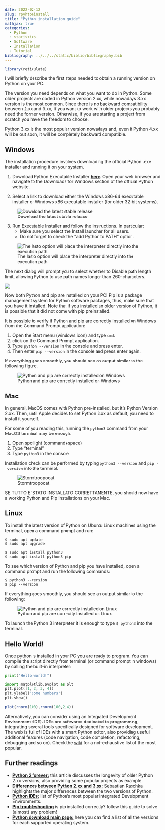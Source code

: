 ```yaml
---
date: 2022-02-12
slug: rpyhtoninstall
title: "Python installation guide"
mathjax: true
categories:
  - Python
  - Statistics
  - Software
  - Installation
  - Tutorial
bibliography: ../../../static/biblio/bibliography.bib
---
```




```r
library(reticulate)
```

I will briefly describe the first steps needed to obtain a running version on Python on your PC.

The version you need depends on what you want to do in Python. Some older projects are coded in Python version 2.xx, while nowadays 3.xx version is the most common. Since there is no backward compatibility between 2.xx and 3.xx, if you want to work with older projects you probably need the former version. Otherwise, if you are starting a project from scratch you have the freedom to choose. 

Python 3.xx is the most popular version nowadays and, even if Python 4.xx will be out soon, it will be completely backward compatible.


## Windows 

The installation procedure involves downloading the official Python .exe installer and running it on your system.

1. Download Python Executable Installer [**here**](https://www.python.org/downloads/windows/). Open your web browser and navigate to the Downloads for Windows section of the official Python website.

2. Select a link to download either the Windows x86-64 executable installer or Windows x86 executable installer (for older 32-bit systems).

![Download the latest stable release](../../../img/pythonWIN.png)

<!-- Search for your desired version of Python. At the time of publishing this article, the latest Python 3 release is version zzzz, while the latest Python 2 release is version yyyyyy. -->

3. Run Executable Installer and follow the instructions. In particular:
	+ Make sure you select the Install launcher for all users.
	+ Do not forget to check the "add Python to PATH" option.

![The lasto option will place the interpreter directly into the execution path](../../../img/pythonWIN1.png)

The next dialog will prompt you to select whether to Disable path length limit, allowing Python to use path names longer than 260-characters.

![](../../../img/pythonWIN2.png)

Now both Python and pip are installed on your PC!
Pip is a package management system for Python software packages, thus, make sure that you have it installed. Note that if you installed an older version of Python, it is possible that it did not come with pip preinstalled.

It is possible to verify if Python and pip are correctly installed on Windows from the Command Prompt application:

1. Open the Start menu (windows icon) and type `cmd`.
2. click on the Command Prompt application.
3. Type `python --version` in the console and press enter.
4. Then enter `pip --version` in the console and press enter again.

If everything goes smoothly, you should see an output similar to the following figure.

![Python and pip are correctly installed on Windows](../../../img/pythonWIN3.png)


## Mac

In general, MacOS comes with Python pre-installed, but it's Python Version 2.xx. Then, until Apple decides to set Python 3.xx as default, you need to install it yourself.

For some of you reading this, running the `python3` command from your MacOS terminal may be enough.

1. Open spotlight (command+space)
2. Type "terminal"
3. Type `python3` in the console

Installation check can be performed by typing `python3 --version` and `pip --version` into the terminal.

![Stormtroopocat](https://octodex.github.com/images/stormtroopocat.jpg "The Stormtroopocat")

SE TUTTO E' STATO INSTALLATO CORRETTAMENTE, you should now have a working Python and Pip installations on your Mac.


## Linux

To install the latest version of Python on Ubuntu Linux machines using the terminal, open a command prompt and run:

```console
$ sudo apt update
$ sudo apt upgrade

$ sudo apt install python3
$ sudo apt install python3-pip
```

To see which version of Python and pip you have installed, open a command prompt and run the following commands:

```console
$ python3 --version
$ pip --version
```

If everything goes smoothly, you should see an output similar to the following:


![Python and pip are correctly installed on Linux](../../../img/pythonLINUX.png)

To launch the Python 3 interpreter it is enough to type `$ python3` into the terminal.


## Hello World!

Once python is installed in your PC you are ready to program. You can compile the script directly from terminal (or command prompt in windows) by calling the built-in interpreter:

```python
print("Hello world!")
```


```python
import matplotlib.pyplot as plt
plt.plot([1, 2, 3, 4])
plt.ylabel('some numbers')
plt.show()
```



```r
plot(rnorm(100),rnorm(100,2,4))
```

Alternatively, you can consider using an Integrated Development Environment (IDE). IDEs are softwares dedicated to programming, integrating several tools specifically designed for software development.
The web is full of IDEs with a smart Python editor, also providing useful additional features (code navigation, code completion, refactoring, debugging and so on). Check the [wiki](https://wiki.python.org/moin/IntegratedDevelopmentEnvironments) for a not-exhaustive list of the most popular. 


## Further readings

 * [**Python 2 forever:**](https://www.infoworld.com/article/3194915/python-2-forever-3-projects-that-will-keep-python-2-alive.html) this article discusses the longevity of older Python 2.xx versions, also providing some popular projects as example.
 * [**Differences between Python 2.xx and 3.xx:**](https://sebastianraschka.com/Articles/2014_python_2_3_key_diff.html) Sebastian Raschka highlights the major differences between the two versions of Python.
 * [**Python IDEs:**](https://wiki.python.org/moin/IntegratedDevelopmentEnvironments) list of Python's most popular Integrated Development Environments.
 * [**Pip troubleshooting**](https://www.makeuseof.com/tag/install-pip-for-python/) is pip installed correctly? follow this guide to solve (almost) any problem!
 * [**Python download main page:**](https://www.python.org/downloads/) here you can find a list of all the versions for each supported operating system.
